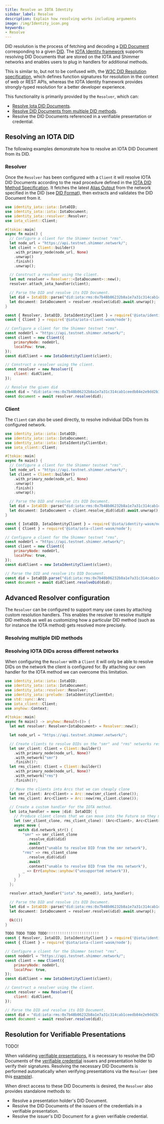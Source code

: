 ```yaml
---
title: Resolve an IOTA Identity
sidebar_label: Resolve
description: Explain how resolving works including arguments
image: /img/Identity_icon.png
keywords:
- Resolve
---
```


DID resolution is the process of fetching and decoding a [DID Document](https://www.w3.org/TR/did-core/#dfn-did-documents) corresponding to a given [DID](https://www.w3.org/TR/did-core/#dfn-decentralized-identifiers). The [IOTA Identity framework](https://github.com/iotaledger/identity.rs) supports resolving DID Documents that are stored on the IOTA and Shimmer networks and enables users to plug in handlers for additional methods.

This is similar to, but not to be confused with, the [W3C DID Resolution specification](https://w3c-ccg.github.io/did-resolution/), which defines function signatures for resolution in the context of web or REST APIs, whereas the IOTA Identity framework provides strongly-typed resolution for a better developer experience.

This functionality is primarily provided by the `Resolver`, which can:
- [Resolve Iota DID Documents](#resolving-an-iota-did).
- [Resolve DID Documents from multiple DID methods](#resolving-multiple-did-methods). 
- Resolve the DID Documents referenced in a verifiable presentation or credential.

## Resolving an IOTA DID 

The following examples demonstrate how to resolve an IOTA DID Document from its DID.

### Resolver 

Once the `Resolver` has been configured with a `Client` it will resolve IOTA DID Documents according to the read procedure defined in the [IOTA DID Method Specification](../../specs/did/iota_did_method_spec.md#read). It fetches the latest [Alias Output](../../specs/did/iota_did_method_spec#alias-output) from the network specified in the DID (see [DID Format](../../specs/did/iota_did_method_spec#did-format)), then extracts and validates the DID Document from it.

<Tabs>
<TabItem value="rust" label="Rust">

```rust
use identity_iota::iota::IotaDID;
use identity_iota::iota::IotaDocument;
use identity_iota::resolver::Resolver;
use iota_client::Client;

#[tokio::main]
async fn main() {
  // Configure a client for the Shimmer testnet "rms".
  let node_url = "https://api.testnet.shimmer.network/";
  let client = Client::builder()
    .with_primary_node(node_url, None)
    .unwrap()
    .finish()
    .unwrap();

  // Construct a resolver using the client.
  let mut resolver = Resolver::<IotaDocument>::new();
  resolver.attach_iota_handler(client);

  // Parse the DID and resolve its DID Document.
  let did = IotaDID::parse("did:iota:rms:0x7b48b06232b8a1e7a31c314cab1ceedb84e2e9dd2b1fae79b67eaa4595f15e47").unwrap();
  let document: IotaDocument = resolver.resolve(&did).await.unwrap();
}
```

</TabItem>
<TabItem value="node" label="Node.js">

```js
const { Resolver, IotaDID, IotaIdentityClient } = require('@iota/identity-wasm/node');
const { Client } = require('@iota/iota-client-wasm/node');

// Configure a client for the Shimmer testnet "rms".
const nodeUrl = "https://api.testnet.shimmer.network/";
const client = new Client({
    primaryNode: nodeUrl,
    localPow: true,
});
const didClient = new IotaIdentityClient(client);

// Construct a resolver using the client.
const resolver = new Resolver({
    client: didClient,
});

// Resolve the given did 
const did = "did:iota:rms:0x7b48b06232b8a1e7a31c314cab1ceedb84e2e9dd2b1fae79b67eaa4595f15e47";
const document = await resolver.resolve(did);
```

</TabItem>
</Tabs>

### Client

The `Client` can also be used directly, to resolve individual DIDs from its configured network.

<Tabs>
<TabItem value="rust" label="Rust">

```rust
use identity_iota::iota::IotaDID;
use identity_iota::iota::IotaDocument;
use identity_iota::iota::IotaIdentityClientExt;
use iota_client::Client;

#[tokio::main]
async fn main() {
  // Configure a client for the Shimmer testnet "rms".
  let node_url = "https://api.testnet.shimmer.network/";
  let client = Client::builder()
    .with_primary_node(node_url, None)
    .unwrap()
    .finish()
    .unwrap();

  // Parse the DID and resolve its DID Document.
  let did = IotaDID::parse("did:iota:rms:0x7b48b06232b8a1e7a31c314cab1ceedb84e2e9dd2b1fae79b67eaa4595f15e47").unwrap();
  let document: IotaDocument = client.resolve_did(&did).await.unwrap();
}
```

</TabItem>
<TabItem value="node" label="Node.js">

```js
const { IotaDID, IotaIdentityClient } = require('@iota/identity-wasm/node');
const { Client } = require('@iota/iota-client-wasm/node');

// Configure a client for the Shimmer testnet "rms".
const nodeUrl = "https://api.testnet.shimmer.network/";
const client = new Client({
    primaryNode: nodeUrl,
    localPow: true,
});
const didClient = new IotaIdentityClient(client);

// Parse the DID and resolve its DID Document.
const did = IotaDID.parse("did:iota:rms:0x7b48b06232b8a1e7a31c314cab1ceedb84e2e9dd2b1fae79b67eaa4595f15e47");
const document = await didClient.resolveDid(did);
```

</TabItem>
</Tabs>

## Advanced Resolver configuration 
The `Resolver` can be configured to support many use cases by attaching custom resolution handlers. This enables the resolver to resolve multiple DID methods as well as customizing how 
a particular DID method (such as for instance the IOTA method) gets resolved more precisely. 

### Resolving multiple DID methods 

<CodeSnippet
    nodeContent={resolve_did_custom_js}
    rustContent={resolve_did_custom_rs}
    nodeGithubLink="https://github.com/iotaledger/identity.rs/blob/dev/bindings/wasm/examples/src/1_advanced/5_custom_resolution.ts"
    rustGithubLink="https://github.com/iotaledger/identity.rs/blob/dev/examples/1_advanced/6_custom_resolution.rs"
/>

### Resolving IOTA DIDs across different networks 
When configuring the `Resolver` with a `Client` it will only be able to resolve DIDs on the network the client is configured for. By attaching our own handler for the IOTA method we 
can overcome this limitation. 

<Tabs>
<TabItem value="rust" label="Rust">

```rust
use identity_iota::iota::IotaDID;
use identity_iota::iota::IotaDocument;
use identity_iota::resolver::Resolver;
use identity_iota::prelude::IotaIdentityClientExt;
use std::sync::Arc;
use iota_client::Client;
use anyhow::Context;

#[tokio::main]
async fn main() -> anyhow::Result<()> {
  let mut resolver: Resolver<IotaDocument> = Resolver::new();

  let node_url = "https://api.testnet.shimmer.network/";

  // Create clients to resolve DIDs on the "smr" and "rms" networks respectively.
  let smr_client: Client = Client::builder()
    .with_primary_node(node_url, None)?
    .with_network("smr")
    .finish()?;
  let rms_client: Client = Client::builder()
    .with_primary_node(node_url, None)?
    .with_network("rms")
    .finish()?;

  // Move the clients into Arcs that we can cheaply clone
  let smr_client: Arc<Client> = Arc::new(smr_client.clone());
  let rms_client: Arc<Client> = Arc::new(rms_client.clone());

  // Create a custom handler for the IOTA method.
  let iota_handler = move |did: IotaDID| {
    // Produce client clones that we can move into the Future so they may be invoked at any point in time.
    let (smr_client_clone, rms_client_clone): (Arc<Client>, Arc<Client>) = (smr_client.clone(), rms_client.clone());
    async move {
      match did.network_str() {
        "smr" => smr_client_clone
          .resolve_did(&did)
          .await
          .context("unable to resolve DID from the smr network"),
        "rms" => rms_client_clone
          .resolve_did(&did)
          .await
          .context("unable to resolve DID from the rms network"),
        _ => Err(anyhow::anyhow!("unsupported network")),
      }
    }
  };

  resolver.attach_handler("iota".to_owned(), iota_handler);

  // Parse the DID and resolve its DID Document.
  let did = IotaDID::parse("did:iota:rms:0x7b48b06232b8a1e7a31c314cab1ceedb84e2e9dd2b1fae79b67eaa4595f15e47")?;
  let document: IotaDocument = resolver.resolve(&did).await.unwrap();

  Ok(())
}

```

</TabItem>
<TabItem value="node" label="Node.js">

```js
TODO TODO TODO TODO!!!!!!!!!!!!!!!!!!!!!!!!
const { Resolver, IotaDID, IotaIdentityClient } = require('@iota/identity-wasm/node');
const { Client } = require('@iota/iota-client-wasm/node');

// Configure a client for the Shimmer testnet "rms".
const nodeUrl = "https://api.testnet.shimmer.network/";
const client = new Client({
    primaryNode: nodeUrl,
    localPow: true,
});
const didClient = new IotaIdentityClient(client);

// Construct a resolver using the client.
const resolver = new Resolver({
    client: didClient,
});

// Parse the DID and resolve its DID Document.
const did = "did:iota:rms:0x7b48b06232b8a1e7a31c314cab1ceedb84e2e9dd2b1fae79b67eaa4595f15e47";
const document = await resolver.resolve(did);
```
</TabItem>
</Tabs>

## Resolution for Verifiable Presentations
TODO!

When validating [verifiable presentations](../verifiable_credentials/verifiable_presentations.mdx), it is necessary to resolve the DID Documents of the [verifiable credential](../verifiable_credentials/overview.md) issuers and presentation holder to verify their signatures. Resolving the necessary DID Documents is performed automatically when verifying presentations via the `Resolver` (see this [example](../verifiable_credentials/verifiable_presentations.mdx#example)).

When direct access to these DID Documents is desired, the `Resolver` also provides standalone methods to:
- Resolve a presentation holder's DID Document.
- Resolve the DID Documents of the issuers of the credentials in a verifiable presentation.
- Resolve the issuer's DID Document for a given verifiable credential.


